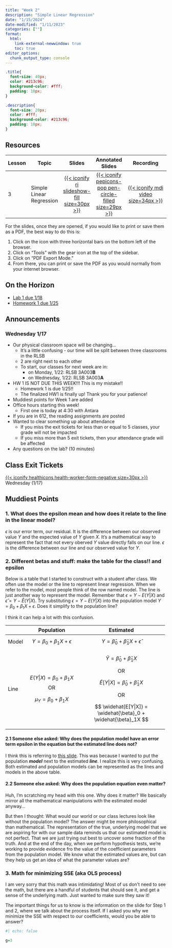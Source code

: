 ```yaml
---
title: "Week 2"
description: "Simple Linear Regression"
date: "1/15/2024"
date-modified: "1/11/2023"
categories: [""]
format: 
  html:
    link-external-newwindow: true
    toc: true
editor_options: 
  chunk_output_type: console
---
```


```css
.title{
  font-size: 40px;
  color: #213c96;
  background-color: #fff;
  padding: 10px;
}

.description{
  font-size: 20px;
  color: #fff;
  background-color: #213c96;
  padding: 10px;
}
```

## Resources

+--------+--------------------------+---------------------------------------------------------------------------------------------+-----------------------------------------------------------------------------------------------------------------------+------------------------------------------------------------------------------------------------------------------------------------------------------------------------------------------------------------------------------------------------------------------------------------------------------------------------------------------------------------------------------+
| Lesson | Topic                    | Slides                                                                                      | Annotated Slides                                                                                                      | Recording                                                                                                                                                                                                                                                                                                                                                                    |
+========+==========================+:===========================================================================================:+:=====================================================================================================================:+:============================================================================================================================================================================================================================================================================================================================================================================:+
| 3      | Simple Linear Regression | [[{{< iconify ri slideshow-fill size=30px >}}](/slides/03_SLR.qmd)]{style="color:#f8f5f0;"} | [[{{< iconify pepicons-pop pen-circle-filled size=29px >}}](/slides_annotated/03_SLR_01.pdf)]{style="color:#f8f5f0;"} | [[{{< iconify mdi video size=34px >}}](https://ohsuitg-my.sharepoint.com/personal/wakim_ohsu_edu/_layouts/15/stream.aspx?id=%2Fpersonal%2Fwakim%5Fohsu%5Fedu%2FDocuments%2FTeaching%2FClasses%2FW2024%5FBSTA%5F512%5F612%2FStudent%5Ffiles%2FRecordings%2F03%5FSLR%5F01%2Emp4&referrer=StreamWebApp%2EWeb&referrerScenario=AddressBarCopied%2Eview)]{style="color:#f8f5f0;"} |
+--------+--------------------------+---------------------------------------------------------------------------------------------+-----------------------------------------------------------------------------------------------------------------------+------------------------------------------------------------------------------------------------------------------------------------------------------------------------------------------------------------------------------------------------------------------------------------------------------------------------------------------------------------------------------+

For the slides, once they are opened, if you would like to print or save them as a PDF, the best way to do this is:

1.  Click on the icon with three horizontal bars on the bottom left of the browser.
2.  Click on "Tools" with the gear icon at the top of the sidebar.
3.  Click on "PDF Export Mode."
4.  From there, you can print or save the PDF as you would normally from your internet browser.

## On the Horizon

-   [Lab 1 due 1/18](../labs/Lab_01.qmd)
-   [Homework 1 due 1/25](../homework/HW1.qmd)

## Announcements

### Wednesday 1/17

-   Our physical classroom space will be changing...
    -   It's a little confusing - our time will be split between three classrooms in the RLSB
    -   2 are right next to each other
    -   To start, our classes for next week are in:
        -   on Monday, 1/22: RLSB 3A003**B**
        -   on Wednesday, 1/22: RLSB 3A003**A**
-   HW 1 IS NOT DUE THIS WEEK!!! This is my mistake!!
    -   Homework 1 is due 1/25!!
    -   The finalized HW1 is finally up! Thank you for your patience!
-   Muddiest points for Week 1 are added
-   Office hours starting this week!
    -   First one is today at 4:30 with Antara
-   If you are in 612, the reading assignments are posted
-   Wanted to clear something up about attendance
    -   If you miss the exit tickets for less than or equal to 5 classes, your grade will not be impacted
    -   If you miss more than 5 exit tickets, then your attendance grade will be affected
-   Any questions on the lab? (10 minutes)

## Class Exit Tickets

[[{{< iconify healthicons health-worker-form-negative size=30px >}}](https://forms.office.com/Pages/ResponsePage.aspx?id=V3lz4rj6fk2U9pvWr59xWFMopmPUjRtDiHLswhgacNhUN0NNQklQRUxFMFQ5VkxNUUpXTjIzWEcwNC4u)]{style="color:#f8f5f0;"} Wednesday (1/17)

## Muddiest Points

### 1. What does the epsilon mean and how does it relate to the line in the linear model?

$\epsilon$ is our error term, our residual. It is the difference between our observed value $Y$ and the expected value of $Y$ given $X$. It's a mathematical way to represent the fact that not every oberved $Y$ value directly falls on our line. $\epsilon$ is the difference between our line and our observed value for $Y$.

### 2. Different betas and stuff: make the table for the class!! and epsilon

Below is a table that I started to construct with a student after class. We often use the model or the line to represent linear regression. When we refer to the model, most people think of the row named model. The line is just another way to represent the model. Remember that $\epsilon = Y - E(Y|X)$ and $\widehat\epsilon = Y - \widehat{E}(Y|X)$. Try substituting $\epsilon = Y - E(Y|X)$ into the population model $Y = \beta_0 + \beta_1X + \epsilon$. Does it simplify to the population line?

I think it can help a lot with this confusion.

+---------------+----------------------------------------+---------------------------------------------------------------------+
|               | Population                             | Estimated                                                           |
+===============+:======================================:+:===================================================================:+
| Model         | $$Y =  \beta_0 + \beta_1X + \epsilon$$ | $$Y = \widehat{\beta}_0 + \widehat{\beta}_1 X + \widehat\epsilon $$ |
+---------------+----------------------------------------+---------------------------------------------------------------------+
| Line          | $$E(Y|X) = \beta_0 + \beta_1 X $$ OR   | $$\widehat{Y} = \widehat{\beta}_0 + \widehat{\beta}_1 X $$          |
|               |                                        |                                                                     |
|               | $$\mu_Y = \beta_0 + \beta_1 X $$       | OR                                                                  |
|               |                                        |                                                                     |
|               |                                        | $$                                                                  |
|               |                                        | \widehat{E}[Y|X] = \widehat{\beta}_0 + \widehat{\beta}_1X           |
|               |                                        | $$                                                                  |
|               |                                        |                                                                     |
|               |                                        | OR                                                                  |
|               |                                        |                                                                     |
|               |                                        | $$                                                                  |
|               |                                        | \widehat{E[Y|X]} = \widehat{\beta}_0 + \widehat{\beta}_1X           |
|               |                                        | $$                                                                  |
+---------------+----------------------------------------+---------------------------------------------------------------------+

#### 2.1 Someone else asked: Why does the population model have an error term epsilon in the equation but the estimated line does not?

I think this is referring to [this slide](https://nwakim.github.io/W2024_BSTA_512/slides/03_SLR.html#/simple-linear-regression-model-1). This was because I wanted to put the population ***model*** next to the estimated ***line***. I realize this is very confusing. Both estimated and population models can be represented as the lines and models in the above table.

#### 2.2 Someone else asked: Why does the population equation even matter?

Huh, I'm scratching my head with this one. Why does it matter? We basically mirror all the mathematical manipulations with the estimated model anyway...

But then I thought: What would our world or our class lectures look like without the population model? The answer might be more philosophical than mathematical. The representation of the true, underlying model that we are aspiring for with our sample data reminds us that our estimated model is not perfect. That we are just trying out best to uncover some fraction of the truth. And at the end of the day, when we perform hypothesis tests, we're working to provide evidence fro the value of the coefficient parameters from the population model. We know what the estimated values are, but can they help us get an idea of what the parameter values are?

### 3. Math for minimizing SSE (aka OLS process)

I am very sorry that this math was intimidating! Most of us don't need to see the math, but there are a handful of students that should see it, and get a sense of the underlying math. Just wanted to make sure they saw it!

The important things for us to know is the information on the slide for Step 1 and 2, where we talk about the process itself. If I asked you why we minimize the SSE with respect to our coefficients, would you be able to answer?

```r
#| echo: false

g=3
```
